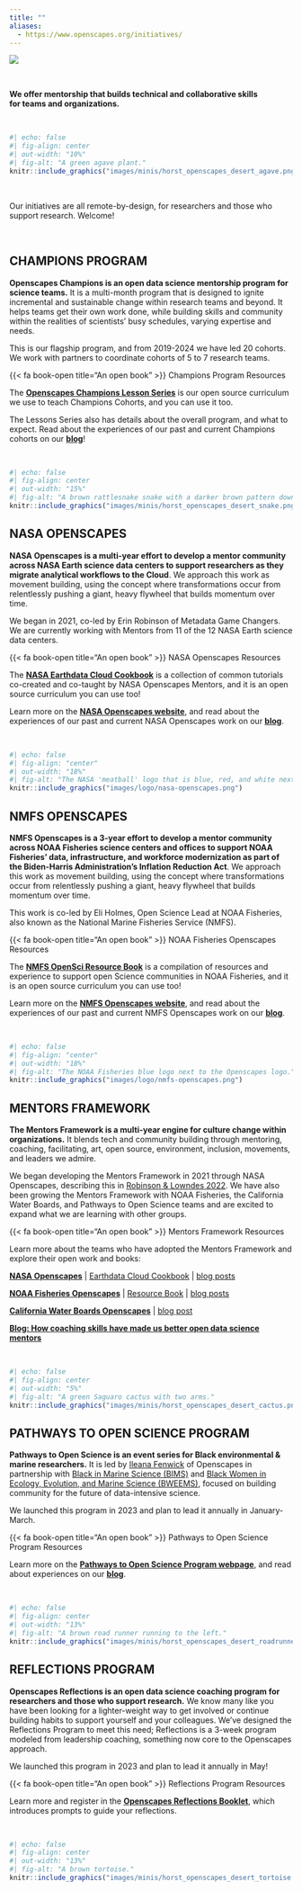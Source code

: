 ```yaml
---
title: ""
aliases: 
  - https://www.openscapes.org/initiatives/
---
```


::: {.column-screen}
![](images/banner_imgs/text_banners/initiatives_banner.png)

<br>

::: {.white-div}
::: {.medium-body-text .center-text}
**We offer mentorship that builds technical and collaborative skills<br>for teams and organizations.**
:::

<br>

```r
#| echo: false
#| fig-align: center
#| out-width: "10%"
#| fig-alt: "A green agave plant."
knitr::include_graphics("images/minis/horst_openscapes_desert_agave.png")
```
<br>

::: {.center-text}
Our initiatives are all remote-by-design, for researchers and those who support research.  Welcome!
:::

<br> 

## CHAMPIONS PROGRAM

**Openscapes Champions is an open data science mentorship program for science teams.** It is a multi-month program that is designed to ignite incremental and sustainable change within research teams and beyond. It helps teams get their own work done, while building skills and community within the realities of scientists' busy schedules, varying expertise and needs.

This is our flagship program, and from 2019-2024 we have led 20 cohorts. We work with partners to coordinate cohorts of 5 to 7 research teams. 

::: {.yellow-box}
::: {.medium-body-text .center-text}
{{< fa book-open title="An open book" >}} Champions Program Resources <!-- Openscapes Champions Lesson Series -->
:::
::: {.center-text}
The [**Openscapes Champions Lesson Series**](https://openscapes.github.io/series) is our open source curriculum we use to teach Champions Cohorts, and you can use it too.

The Lessons Series also has details about the overall program, and what to expect. Read about the experiences of our past and current Champions cohorts on our [**blog**](blog.qmd#category=champions)!<!--- and via slides from past talks on our [media](http://localhost:7168/media.html#presentations) page--->
:::
:::

<br>

```r
#| echo: false
#| fig-align: center
#| out-width: "15%"
#| fig-alt: "A brown rattlesnake snake with a darker brown pattern down its back."
knitr::include_graphics("images/minis/horst_openscapes_desert_snake.png")
```

## NASA OPENSCAPES

**NASA Openscapes is a multi-year effort to develop a mentor community across NASA Earth science data centers to support researchers as they migrate analytical workflows to the Cloud**. We approach this work as movement building, using the concept where transformations occur from relentlessly pushing a giant, heavy flywheel that builds momentum over time.

We began in 2021, co-led by Erin Robinson of Metadata Game Changers. We are currently working with Mentors from 11 of the 12 NASA Earth science data centers.

::: {.yellow-box}
::: {.medium-body-text .center-text}
{{< fa book-open title="An open book" >}} NASA Openscapes Resources <!-- NASA Earthdata Cloud Cookbook -->
:::
::: {.center-text}

The [**NASA Earthdata Cloud Cookbook**](https://nasa-openscapes.github.io/earthdata-cloud-cookbook/) is a collection of common tutorials co-created and co-taught by NASA Openscapes Mentors, and it is an open source curriculum you can use too!

Learn more on the [**NASA Openscapes website**](https://nasa-openscapes.github.io/), and read about the experiences of our past and current NASA Openscapes work on our [**blog**](blog.qmd#category=nasa-framework).
:::
:::

<br>

```r
#| echo: false
#| fig-align: "center"
#| out-width: "18%"
#| fig-alt: "The NASA 'meatball' logo that is blue, red, and white next to an orange Openscapes logo."
knitr::include_graphics("images/logo/nasa-openscapes.png")
```

## NMFS OPENSCAPES

**NMFS Openscapes is a 3-year effort to develop a mentor community across NOAA Fisheries science centers and offices to support NOAA Fisheries’ data, infrastructure, and workforce modernization as part of the Biden-Harris Administration's Inflation Reduction Act**. We approach this work as movement building, using the concept where transformations occur from relentlessly pushing a giant, heavy flywheel that builds momentum over time.

This work is co-led by Eli Holmes, Open Science Lead at NOAA Fisheries, also known as the National Marine Fisheries Service (NMFS).

::: {.yellow-box}
::: {.medium-body-text .center-text}
{{< fa book-open title="An open book" >}} NOAA Fisheries Openscapes Resources 
:::
::: {.center-text}

The [**NMFS OpenSci Resource Book**](https://nmfs-opensci.github.io/ResourceBook/) is a compilation of resources and experience to support open Science communities in NOAA Fisheries, and it is an open source curriculum you can use too!

Learn more on the [**NMFS Openscapes website**](nmfs-openscapes.github.io/), and read about the experiences of our past and current NMFS Openscapes work on our [**blog**](blog.qmd#category=noaa-fisheries).
:::
:::

<br>

```r
#| echo: false
#| fig-align: "center"
#| out-width: "18%"
#| fig-alt: "The NOAA Fisheries blue logo next to the Openscapes logo."
knitr::include_graphics("images/logo/nmfs-openscapes.png")
```

## MENTORS FRAMEWORK

**The Mentors Framework is a multi-year engine for culture change within organizations.** It blends tech and community building through mentoring, coaching, facilitating, art, open source, environment, inclusion, movements, and leaders we admire.

<!---The Framework involves connecting open leaders with each other and leadership and includes regular peer-learning meetings and formal skillbuilding in teaching and coaching. --->

We began developing the Mentors Framework in 2021 through NASA Openscapes, describing this in [Robinson & Lowndes 2022](https://eartharxiv.org/repository/view/4560/). We have also been growing the Mentors Framework with NOAA Fisheries, the California Water Boards, and Pathways to Open Science teams and are excited to expand what we are learning with other groups.


::: {.yellow-box}
::: {.medium-body-text .center-text}
{{< fa book-open title="An open book" >}} Mentors Framework Resources <!-- Mentors Framework Open Source Resources -->
:::
::: {.center-text}
Learn more about the teams who have adopted the Mentors Framework and explore their open work and books:

[**NASA Openscapes**](https://nasa-openscapes.github.io/) | [Earthdata Cloud Cookbook](https://nasa-openscapes.github.io/earthdata-cloud-cookbook/) | [blog posts](blog.qmd#category=nasa-framework)  


[**NOAA Fisheries Openscapes**](https://nmfs-openscapes.github.io/) | [Resource Book](https://nmfs-opensci.github.io/ResourceBook/) | [blog posts](blog.qmd#category=noaa-fisheries)  

[**California Water Boards Openscapes**](https://cawaterboarddatacenter.github.io/swrcb-openscapes/) | [blog post](blog/2022-12-02-swrcb-2022/index.qmd)

[**Blog: How coaching skills have made us better open data science mentors**](https://www.openscapes.org/blog/2023/05/17/mentor-coach/)

:::
:::

<br>

```r
#| echo: false
#| fig-align: center
#| out-width: "5%"
#| fig-alt: "A green Saguaro cactus with two arms."
knitr::include_graphics("images/minis/horst_openscapes_desert_cactus.png")
```

## PATHWAYS TO OPEN SCIENCE PROGRAM

**Pathways to Open Science is an event series for Black environmental & marine researchers.** It is led by [Ileana Fenwick](team.qmd) of Openscapes in partnership with [Black in Marine Science (BIMS)](https://www.blackinmarinescience.org/) and [Black Women in Ecology, Evolution, and Marine Science (BWEEMS)](https://www.bweems.org/), focused on building community for the future of data-intensive science.

We launched this program in 2023 and plan to lead it annually in January-March.

::: {.yellow-box}
::: {.medium-body-text .center-text}
{{< fa book-open title="An open book" >}} Pathways to Open Science Program Resources <!-- Pathways to Open Science Program Open Source Resources -->
:::
::: {.center-text}
Learn more on the [**Pathways to Open Science Program webpage**](https://openscapes.github.io/pathways-to-open-science/), and read about experiences on our [**blog**](blog.qmd##category=pathways).
:::
:::

<br>

```r
#| echo: false
#| fig-align: center
#| out-width: "13%"
#| fig-alt: "A brown road runner running to the left."
knitr::include_graphics("images/minis/horst_openscapes_desert_roadrunner.png")
```

## REFLECTIONS PROGRAM

**Openscapes Reflections is an open data science coaching program for researchers and those who support research.** We know many like you have been looking for a lighter-weight way to get involved or continue building habits to support yourself and your colleagues. We’ve designed the Reflections Program to meet this need; Reflections is a 3-week program modeled from leadership coaching, something now core to the Openscapes approach.

We launched this program in 2023 and plan to lead it annually in May!

::: {.yellow-box}
::: {.medium-body-text .center-text}
{{< fa book-open title="An open book" >}} Reflections Program Resources<!-- Booklet -->
:::
::: {.center-text}
Learn more and register in the [**Openscapes Reflections Booklet**](https://openscapes.github.io/booklet/), which introduces prompts to guide your reflections.
:::
:::

<br>

```r
#| echo: false
#| fig-align: center
#| out-width: "13%"
#| fig-alt: "A brown tortoise."
knitr::include_graphics("images/minis/horst_openscapes_desert_tortoise.png")
```

:::
:::